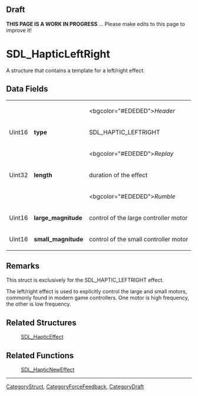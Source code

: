== Draft ==

'''THIS PAGE IS A WORK IN PROGRESS''' ... Please make edits to this page to improve it!


<!-- #*^*^*^*^*See https://wiki.libsdl.org/SGStructures for details on editing this page*^*^*^*^* -->


= SDL_HapticLeftRight =
A structure that contains a template for a left/right effect.




== Data Fields ==
{|
|
|
|<bgcolor="#EDEDED">''Header''
|-
|Uint16
|'''type'''
|SDL_HAPTIC_LEFTRIGHT
|-
|
|
|<bgcolor="#EDEDED">''Replay''
|-
|Uint32
|'''length'''
|duration of the effect
|-
|
|
|<bgcolor="#EDEDED">''Rumble''
|-
|Uint16
|'''large_magnitude'''
|control of the large controller motor
|-
|Uint16
|'''small_magnitude'''
|control of the small controller motor
|}



== Remarks ==
This struct is exclusively for the SDL_HAPTIC_LEFTRIGHT effect.

The left/right effect is used to explicitly control the large and small motors, commonly found in modern game controllers. One motor is high frequency, the other is low frequency.


== Related Structures ==
:[[SDL_HapticEffect]]

== Related Functions ==
:[[SDL_HapticNewEffect]]

----
[[CategoryStruct]], [[CategoryForceFeedback]], [[CategoryDraft]]
<!-- #See the Style Guide for instructions on editing the footer. -->
